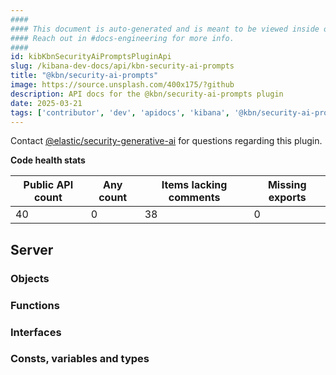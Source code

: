 ```yaml
---
####
#### This document is auto-generated and is meant to be viewed inside our experimental, new docs system.
#### Reach out in #docs-engineering for more info.
####
id: kibKbnSecurityAiPromptsPluginApi
slug: /kibana-dev-docs/api/kbn-security-ai-prompts
title: "@kbn/security-ai-prompts"
image: https://source.unsplash.com/400x175/?github
description: API docs for the @kbn/security-ai-prompts plugin
date: 2025-03-21
tags: ['contributor', 'dev', 'apidocs', 'kibana', '@kbn/security-ai-prompts']
---
```




Contact [@elastic/security-generative-ai](https://github.com/orgs/elastic/teams/security-generative-ai) for questions regarding this plugin.

**Code health stats**

| Public API count  | Any count | Items lacking comments | Missing exports |
|-------------------|-----------|------------------------|-----------------|
| 40 | 0 | 38 | 0 |

## Server

### Objects
<DocDefinitionList data={kbnSecurityAiPromptsObj.server.objects}/>

### Functions
<DocDefinitionList data={kbnSecurityAiPromptsObj.server.functions}/>

### Interfaces
<DocDefinitionList data={kbnSecurityAiPromptsObj.server.interfaces}/>

### Consts, variables and types
<DocDefinitionList data={kbnSecurityAiPromptsObj.server.misc}/>

